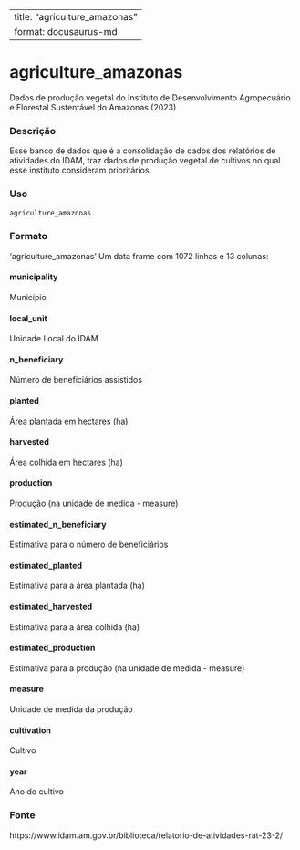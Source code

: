 
---
title: "agriculture_amazonas"
format: docusaurus-md
---

# agriculture_amazonas

Dados de produção vegetal do Instituto de Desenvolvimento Agropecuário e Florestal Sustentável do Amazonas (2023)

### Descrição

Esse banco de dados que é a consolidação de dados dos relatórios de atividades do IDAM, traz dados de produção vegetal de cultivos no qual esse instituto consideram prioritários.

### Uso

```r
agriculture_amazonas
```

### Formato

‘agriculture_amazonas’ Um data frame com 1072 linhas e 13 colunas:

#### municipality

Município

#### local_unit

Unidade Local do IDAM

#### n_beneficiary

Número de beneficiários assistidos

#### planted

Área plantada em hectares (ha)

#### harvested

Área colhida em hectares (ha)

#### production

Produção (na unidade de medida - measure)

#### estimated_n_beneficiary

Estimativa para o número de beneficiários

#### estimated_planted

Estimativa para a área plantada (ha)

#### estimated_harvested

Estimativa para a área colhida (ha)

#### estimated_production

Estimativa para a produção (na unidade de medida - measure)

#### measure

Unidade de medida da produção


#### cultivation

Cultivo

#### year

Ano do cultivo

### Fonte

https://www.idam.am.gov.br/biblioteca/relatorio-de-atividades-rat-23-2/
